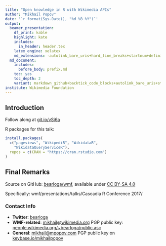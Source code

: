 ```yaml
---
title: "Open knowledge in R with Wikimedia APIs"
author: "Mikhail Popov"
date: '`r format(Sys.Date(), "%d %B %Y")`'
output:
  beamer_presentation:
    df_print: kable
    highlight: kate
    includes:
      in_header: header.tex
    latex_engine: xelatex
    md_extensions: -autolink_bare_uris+hard_line_breaks+startnum+definition_lists
  md_document:
    includes:
      before_body: prefix.md
    toc: yes
    toc_depth: 2
    variant: markdown_github+backtick_code_blocks+autolink_bare_uris+startnum+definition_lists
institute: Wikimedia Foundation
---
```


## Introduction

Follow along at [git.io/vSi6a](https://git.io/vSi6a)

R packages for this talk:

```r
install.packages(
  c("pageviews", "WikipediR", "WikidataR",
    "WikidataQueryServiceR"),
  repos = c(CRAN = "https://cran.rstudio.com")
)
```

## Final Remarks

Source on GitHub: [bearloga/wmf](https://github.com/bearloga/wmf/tree/master/presentations/talks/Cascadia%20R%20Conference%202017), available under [CC BY-SA 4.0](https://creativecommons.org/licenses/by-sa/4.0/)

Specifically: wmf/presentations/talks/Cascadia R Conference 2017/

### Contact Info

- **Twitter**: [bearloga](https://twitter.com/bearloga)
- **WMF-related**: [mikhail@wikimedia.org](mailto:mikhail@wikimedia.org)
  PGP public key: [people.wikimedia.org/~bearloga/public.asc](https://people.wikimedia.org/~bearloga/public.asc)
- **General**:  [mikhail@mpopov.com](mailto:mikhail@mpopov.com)
  PGP public key on [keybase.io/mikhailpopov](https://keybase.io/mikhailpopov)
